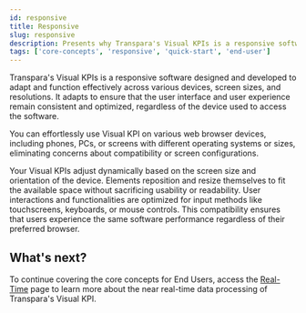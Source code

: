 ```yaml
---
id: responsive
title: Responsive
slug: responsive
description: Presents why Transpara's Visual KPIs is a responsive software.
tags: ['core-concepts', 'responsive', 'quick-start', 'end-user']
---
```



Transpara's Visual KPIs is a responsive software designed and developed to adapt and function effectively across various devices, screen sizes, and resolutions. It adapts to ensure that the user interface and user experience remain consistent and optimized, regardless of the device used to access the software.

You can effortlessly use Visual KPI on various web browser devices, including phones, PCs, or screens with different operating systems or sizes, eliminating concerns about compatibility or screen configurations.

Your Visual KPIs adjust dynamically based on the screen size and orientation of the device. Elements reposition and resize themselves to fit the available space without sacrificing usability or readability. User interactions and functionalities are optimized for input methods like touchscreens, keyboards, or mouse controls. This compatibility ensures that users experience the same software performance regardless of their preferred browser.

<StylizedImage
  imgURL="img/docs/end-user/core-concepts/responsive/responsive.gif"
  alt="Responsive gif"
/>

## What's next?
To continue covering the core concepts for End Users, access the [Real-Time](real-time) page to learn more about the near real-time data processing of Transpara's Visual KPI.  